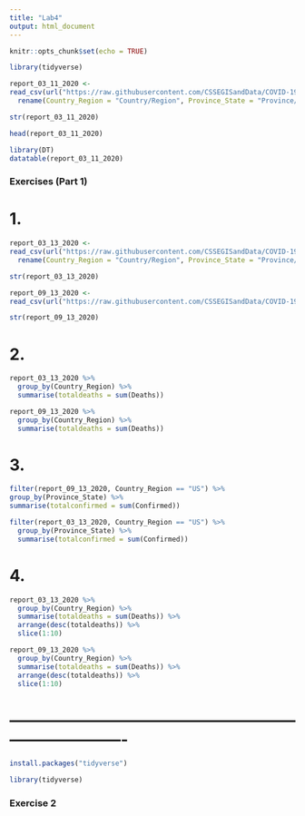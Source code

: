 ```yaml
---
title: "Lab4"
output: html_document
---
```


```r
knitr::opts_chunk$set(echo = TRUE)
```

```r
library(tidyverse)
```

```r
report_03_11_2020 <- 
read_csv(url("https://raw.githubusercontent.com/CSSEGISandData/COVID-19/master/csse_covid_19_data/csse_covid_19_daily_reports/03-11-2020.csv")) %>% 
  rename(Country_Region = "Country/Region", Province_State = "Province/State")
```

```r
str(report_03_11_2020)
```

```r
head(report_03_11_2020)
```

```r
library(DT)
datatable(report_03_11_2020)
```

### Exercises (Part 1)

# 1. 

```r
report_03_13_2020 <-
read_csv(url("https://raw.githubusercontent.com/CSSEGISandData/COVID-19/master/csse_covid_19_data/csse_covid_19_daily_reports/03-13-2020.csv")) %>% 
  rename(Country_Region = "Country/Region", Province_State = "Province/State")
```

```r
str(report_03_13_2020)
```


```r
report_09_13_2020 <-
read_csv(url("https://raw.githubusercontent.com/CSSEGISandData/COVID-19/master/csse_covid_19_data/csse_covid_19_daily_reports/09-13-2020.csv"))  
```

```r
str(report_09_13_2020)
```

# 2. 
```r
report_03_13_2020 %>% 
  group_by(Country_Region) %>% 
  summarise(totaldeaths = sum(Deaths))
```

```r
report_09_13_2020 %>% 
  group_by(Country_Region) %>% 
  summarise(totaldeaths = sum(Deaths))
```

# 3. 
```r
filter(report_09_13_2020, Country_Region == "US") %>% 
group_by(Province_State) %>% 
summarise(totalconfirmed = sum(Confirmed))
```

```r
filter(report_03_13_2020, Country_Region == "US") %>% 
  group_by(Province_State) %>% 
  summarise(totalconfirmed = sum(Confirmed))
```


# 4. 
```r
report_03_13_2020 %>% 
  group_by(Country_Region) %>% 
  summarise(totaldeaths = sum(Deaths)) %>% 
  arrange(desc(totaldeaths)) %>% 
  slice(1:10)
```

```r
report_09_13_2020 %>% 
  group_by(Country_Region) %>% 
  summarise(totaldeaths = sum(Deaths)) %>% 
  arrange(desc(totaldeaths)) %>% 
  slice(1:10)
```


# ----------------------------------------------------------------------------

```r
install.packages("tidyverse")
```

```r
library(tidyverse)
```


### Exercise 2 



